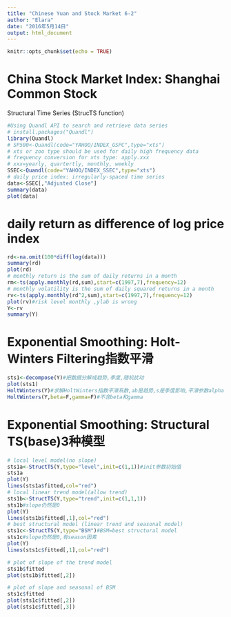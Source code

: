 ```yaml
---
title: "Chinese Yuan and Stock Market 6-2"
author: "Elara"
date: "2016年5月14日"
output: html_document
---
```


```r
knitr::opts_chunk$set(echo = TRUE)
```

# China Stock Market Index: Shanghai Common Stock
Structural Time Series (StrucTS function)
```r
#Using Quandl API to search and retrieve data series
# install.packages("Quandl")
library(Quandl)
# SP500<-Quandl(code="YAHOO/INDEX_GSPC",type="xts") 
# xts or zoo type should be used for daily high frequency data
# frequency conversion for xts type: apply.xxx
# xxx=yearly, quartertly, monthly, weekly
SSEC<-Quandl(code="YAHOO/INDEX_SSEC",type="xts") 
# daily price index: irregularly-spaced time series
data<-SSEC[,"Adjusted Close"]
summary(data)
plot(data)
```

# daily return as difference of log price index
```r
rd<-na.omit(100*diff(log(data)))
summary(rd)
plot(rd)
# monthly return is the sum of daily returns in a month
rm<-ts(apply.monthly(rd,sum),start=c(1997,7),frequency=12)
# monthly volatility is the sum of daily squared returns in a month
rv<-ts(apply.monthly(rd^2,sum),start=c(1997,7),frequency=12)
plot(rv)#risk level monthly ,ylab is wrong
Y<-rv
summary(Y)
```

# Exponential Smoothing: Holt-Winters Filtering指数平滑
```r
sts1<-decompose(Y)#把数据分解成趋势,季度,随机扰动
plot(sts1)
HoltWinters(Y)#求解HoltWinters指数平滑系数,ab是趋势,s是季度影响,平滑参数alpha:30%的过去影响,beta:没有斜率趋势=0
HoltWinters(Y,beta=F,gamma=F)#不含beta和gamma
```

# Exponential Smoothing: Structural TS(base)3种模型
```r
# local level model(no slope)
sts1a<-StructTS(Y,type="level",init=c(1,1))#init参数初始值
sts1a
plot(Y)
lines(sts1a$fitted,col="red")
# local linear trend model(allow trend)
sts1b<-StructTS(Y,type="trend",init=c(1,1,1))
sts1b#slope仍然是0
plot(Y)
lines(sts1b$fitted[,1],col="red")
# best structural model (linear trend and seasonal model)
sts1c<-StructTS(Y,type="BSM")#BSM=best structural model
sts1c#slope仍然是0,有season因素
plot(Y)
lines(sts1c$fitted[,1],col="red")

# plot of slope of the trend model
sts1b$fitted
plot(sts1b$fitted[,2])

# plot of slope and seasonal of BSM
sts1c$fitted
plot(sts1c$fitted[,2])
plot(sts1c$fitted[,3])
```